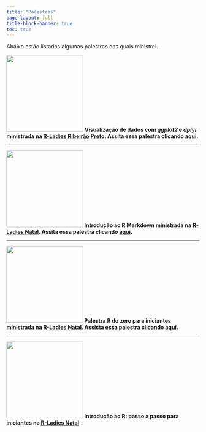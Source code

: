 ---
title: "Palestras"
page-layout: full
title-block-banner: true
toc: true
---

Abaixo estão listadas algumas palestras das quais ministrei.

<p><img src="images/ggplot2_dplyr_rladies-01.png" width="200"/> <b>Visualização de dados com *ggplot2* e *dplyr* ministrada na [R-Ladies Ribeirão Preto](https://www.instagram.com/rladiesrp/?next=%2F). Assita essa palestra clicando [aqui](https://www.youtube.com/watch?v=eYaViNaddEA).</p>

------------------------------------------------------------------------

<p><img src="images/rmarkdown_rladies.png" width="200"/> <b>Introdução ao R Markdown ministrada na [R-Ladies Natal](https://www.instagram.com/rladiesnatal/?next=%2F). Assita essa palestra clicando [aqui](https://www.youtube.com/watch?v=EGPc1XJ-6-Y).</p>

------------------------------------------------------------------------

<p>![](images/r_do_zero_rladies.png){width="200"} <b>Palestra R do zero para iniciantes ministrada na [R-Ladies Natal](https://www.instagram.com/rladiesnatal/?next=%2F). Assista essa palestra clicando [aqui](https://www.youtube.com/watch?v=uGF5XowBJUA).</p>

------------------------------------------------------------------------

<p>![](images/introducao_r_rladies.png){width="200"} <b>Introdução ao R: passo a passo para iniciantes na [R-Ladies Natal](https://www.instagram.com/rladiesnatal/?next=%2F).</p>

